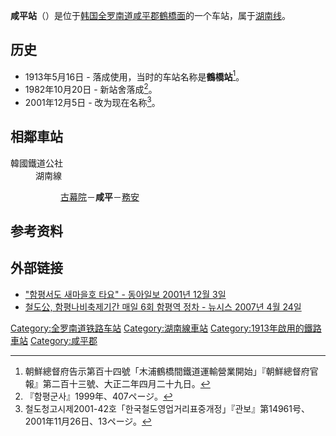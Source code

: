 {{朝鮮半島車站資訊
|公司色 = #0066b3
|文字色 = 
|站名 = 咸平站<br />{{lang|en|Hampyeong}}
|圖片 =Korail Hampyeong Station.jpg
|pxl = 
|圖片說明 =车站站舍
|車站編號 = 
|前一站 = [[古幕院站|古幕院]]
|前一站距離 = 6.8
|後一站距離 = 7.6
|後一站 = [[务安站|务安]]
|距離 = 218.9
|起點站 = [[大田操车场|大田操车场]]
|所屬路線 = [[湖南线|湖南线]]
|諺文 = 함평역
|朝鮮漢字 = 咸平驛
|文觀部式 =Hampyeong-yeok 
|馬-賴式 =Hamp'yŏng-yŏk
|副站名 = 
|停站路線數 = 
|所屬公司 = [[韩国铁道公社|韩国铁道公社]]
|所在地 =[[全罗南道|全罗南道]][[咸平郡|咸平郡]][[鶴橋面|鶴橋面]]
|車站構造 = 地面车站
|月台配置 = 2面4线
|啟用年月日 =1913年5月16日
|廢站年月日 = 
|上下車人次 =120493
|統計年度 =2010年
|轉車 = 
|備註 = 
|全寬備註 = 
}}

'''咸平站'''（{{kor|諺=함평역|漢=咸平驛|羅=Hampyeong yeok|f=y}}）是位于[[韩国|韩国]][[全罗南道|全罗南道]][[咸平郡|咸平郡]][[鶴橋面|鶴橋面]]的一个车站，属于[[湖南线|湖南线]]。

== 历史 ==
*1913年5月16日 - 落成使用，当时的车站名称是'''鶴橋站'''<ref>朝鮮總督府告示第百十四號「木浦鶴橋間鐵道運輸營業開始」『朝鮮總督府官報』第二百十三號、大正二年四月二十九日。</ref>。
*1982年10月20日 - 新站舍落成<ref>『함평군사』1999年、407ページ。</ref>。
*2001年12月5日 - 改为现在名称<ref>철도청고시제2001-42호「한국철도영업거리표중개정」『관보』第14961号、2001年11月26日、13ページ。</ref>。

== 相鄰車站 ==
;韓國鐵道公社
:湖南線
::[[古幕院站|古幕院]]－'''咸平'''－[[務安站|務安]]

== 参考资料 ==
{{reflist}}

== 外部链接 ==
* [http://news.naver.com/main/read.nhn?mode=LSD&mid=sec&sid1=102&oid=020&aid=0000101184 "함평서도 새마을호 타요" - 동아일보 2001년 12월 3일]
* [http://news.naver.com/main/read.nhn?mode=LSD&mid=sec&sid1=102&oid=003&aid=0000391769 철도公, 함평나비축제기간 매일 6회 함평역 정차 - 뉴시스 2007년 4월 24일] 

{{湖南线}}
{{ITX}}
{{无穷花号}}

[[Category:全罗南道铁路车站|Category:全罗南道铁路车站]]
[[Category:湖南線車站|Category:湖南線車站]]
[[Category:1913年啟用的鐵路車站|Category:1913年啟用的鐵路車站]]
[[Category:咸平郡|Category:咸平郡]]